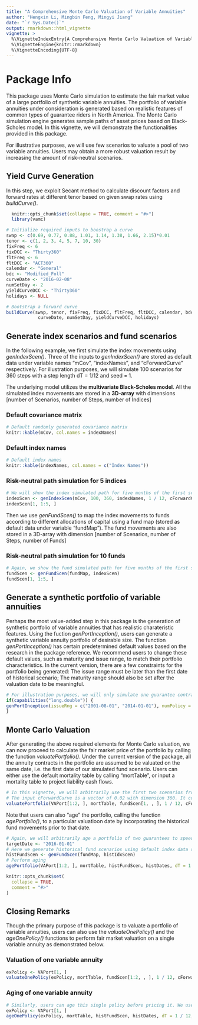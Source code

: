 ---
title: "A Comprehensive Monte Carlo Valuation of Variable Annuities"
author: "Hengxin Li, Mingbin Feng, Mingyi Jiang"
date: "`r Sys.Date()`"
output: rmarkdown::html_vignette
vignette: >
  %\VignetteIndexEntry{A Comprehensive Monte Carlo Valuation of Variable Annuities}
  %\VignetteEngine{knitr::rmarkdown}
  %\VignetteEncoding{UTF-8}
---

# Package Info
This package uses Monte Carlo simulation to estimate the fair market value of a large portfolio of synthetic variable annuities.
The portfolio of variable annuities under consideration is generated based on realistic features of common types of guarantee riders in North America.
The Monte Carlo simulation engine generates sample paths of asset prices based on Black-Scholes model.
In this vignette, we will demonstrate the functionalities provided in this package. 

For illustrative purposes, we will use few scenarios to valuate a pool of two
variable annuities. Users may obtain a more robust valuation result by increasing
the amount of risk-neutral scenarios.

## Yield Curve Generation
In this step, we exploit Secant method to calculate discount factors and forward rates at different tenor based on given swap rates using _buildCurve()_.

```{r, echo = FALSE}
  knitr::opts_chunk$set(collapse = TRUE, comment = "#>")
  library(vamc)
```

```{r}
# Initialize required inputs to boostrap a curve
swap <- c(0.69, 0.77, 0.88, 1.01, 1.14, 1.38, 1.66, 2.15)*0.01
tenor <- c(1, 2, 3, 4, 5, 7, 10, 30)
fixFreq <- 6
fixDCC <- "Thirty360"
fltFreq <- 6
fltDCC <- "ACT360"
calendar <- "General"
bdc <- "Modified_Foll"
curveDate <- "2016-02-08"
numSetDay <- 2
yieldCurveDCC <- "Thirty360"
holidays <- NULL

# Bootstrap a forward curve 
buildCurve(swap, tenor, fixFreq, fixDCC, fltFreq, fltDCC, calendar, bdc,
            curveDate, numSetDay, yieldCurveDCC, holidays)

```

## Generate index scenarios and fund scenarios
In the following example, we first simulate the index movements using _genIndexScen()_. Three of the inputs to _genIndexScen()_ are stored as default data under variable names "mCov", "indexNames", and "cForwardCurve" respectively. For illustration purposes, we will simulate 100 scenarios for 360 steps with a step length dT = 1/12 and seed = 1. 

The underlying model utilizes the __multivariate Black-Scholes model__. All the simulated index movements are stored in a __3D-array__ with dimensions [number of Scenarios, number of Steps, number of Indices]

### Default covariance matrix
```{r, echo=FALSE, results='asis'}
# Default randomly generated covariance matrix
knitr::kable(mCov, col.names = indexNames)
```

### Default index names
```{r, echo=FALSE, results='asis'}
# Default index names
knitr::kable(indexNames, col.names = c("Index Names"))
```

### Risk-neutral path simulation for 5 indices
```{r}
# We will show the index simulated path for five months of the first scenario 
indexScen <- genIndexScen(mCov, 100, 360, indexNames, 1 / 12, cForwardCurve, 1)
indexScen[1, 1:5, ]

```

Then we use _genFundScen()_ to map the index movements to funds according to different allocations of capital using a fund map (stored as default data under variable "fundMap"). The fund movements are also stored in a 3D-array with dimension [number of Scenarios, number of Steps, number of Funds]

### Risk-neutral path simulation for 10 funds
```{r}
# Again, we show the fund simulated path for five months of the first scenario 
fundScen <- genFundScen(fundMap, indexScen)
fundScen[1, 1:5, ]

```

## Generate a synthetic portfolio of variable annuities
Perhaps the most value-added step in this package is the generation of synthetic portfolio of variable annuities that has realistic charateristic features. Using the fuction _genPortInception()_, users can generate a synthetic variable annuity portfolio of desirable size. The function _genPortInception()_ has certain predetermined default values based on the research in the package reference.
We recommend users to change these default values, such as maturity and issue range, to match their portfolio characteristics. In the current version, there are a few constraints for the portfolio being generated: The issue range must be later than the first date of historical scenario; The maturity range should also be set after the  valuation date to be meaningful. 

```{r}
# For illustration purposes, we will only simulate one guarantee contract for each of the 19 guarantee types. Please note that due to randomness the generated portfolio under this code block may not align with the default VAPort under lazy data.
if(capabilities("long.double")) {
genPortInception(issueRng = c("2001-08-01", "2014-01-01"), numPolicy =  1)
}

```

## Monte Carlo Valuation
After generating the above required elements for Monte Carlo valuation, we can now proceed to calculate the fair market price of the portfolio by calling the function _valuatePortfolio()_. Under the current version of the package, all the annuity contracts in the portfolio are assumed to be valuated on the same date, i.e. the first date of our simulated fund scenario. Users can either use the default mortality table by calling "mortTable", or input a mortality table to project liability cash flows.

```{r}
# In this vignette, we will arbitrarily use the first two scenarios from fundSen to valuate a portfolio of two guarantees to speed up the execution of the example.
# The input cForwardCurve is a vector of 0.02 with dimension 360. It could also be a forward curve calculated using the buildCurve() function.
valuatePortfolio(VAPort[1:2, ], mortTable, fundScen[1, , ], 1 / 12, cForwardCurve)

```

Note that users can also "age" the portfolio, calling the function _agePortfolio()_, to a particular valuatioon date by incorporating the historical fund movements prior to that date.

```{r}
# Again, we will arbitrarily age a portfolio of two guarantees to speed up the execution.
targetDate <- "2016-01-01"
# Here we generate historical fund scenarios using default index data stored under "histIdxScen"
histFundScen <- genFundScen(fundMap, histIdxScen)
# Perform aging
agePortfolio(VAPort[1:2, ], mortTable, histFundScen, histDates, dT = 1 / 12, targetDate, cForwardCurve)

```

```{r setup, include = FALSE}
knitr::opts_chunk$set(
  collapse = TRUE,
  comment = "#>"
)
```

## Closing Remarks
Though the primary purpose of this package is to valuate a portfolio of variable annuities, users can also use the _valuateOnePolicy()_ and the _ageOnePolicy()_ functions to perform fair market valuation on a single variable annuity as demonstrated below.

### Valuation of one variable annuity
```{r}
exPolicy <- VAPort[1, ]
valuateOnePolicy(exPolicy, mortTable, fundScen[1:2, , ], 1 / 12, cForwardCurve)
```

### Aging of one variable annuity 
```{r}
# Similarly, users can age this single policy before pricing it. We use the same target date and historical fund scenario as generated before
exPolicy <- VAPort[1, ]
ageOnePolicy(exPolicy, mortTable, histFundScen, histDates, dT = 1 / 12, targetDate, cForwardCurve)
```
